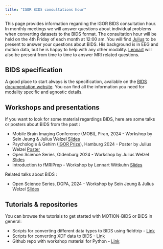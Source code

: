 ```yaml
---
title: "IGOR BIDS consultations hour"
---
```


This page provides information regarding the IGOR BIDS consultation hour. In monthly meetings we will answer questions about individual problems when converting datasets to the BIDS format.
The consultation hour will be held on the 4th Friday of each month at 12:00 am. You will find [Julius](https://juliuswelzel.github.io/welzel.github.io/) to be present to answer your questions about BIDS. His background is in EEG and motion data, but he is happy to help with any other modality. [Lennart](https://lennartwittkuhn.com/) will also be present from time to time to answer MRI related questions. 

## BIDS specification
A good place to start always is the specification, available on the [BIDS documentation website](https://bids-specification.readthedocs.io).
You can find all the information you need for modality specific and agnostic details.

## Workshops and presentations 
If you want to look for some material regardings BIDS, here are some talks or posters about BIDS from the past :

- Mobile Brain Imaging Conference (MOBI), Piran, 2024 - Workshop by Sein Jeung & Julius Welzel
  [Slides](slides/2406_ngmt_mobi.pdf)
- Psychologie & Gehirn ([IGOR Prize](https://www.dgps.de/fachgruppen/fgbi/aktivitaeten-der-fachgruppe/igor/)), Hamburg 2024 - Poster by Julius Welzel 
  [Poster](slides/08_welzel.pdf)
- Open Science Series, Oldenburg 2024 - Workshop by Julius Welzel
  [Slides](slides/2405_bidsIntro_oldenburg_welzel.pdf)
- Introduction to fMRIPrep - Workshop by Lennart Wittkuhn
  [Slides](https://lennartwittkuhn.com/talks/2019-07-12-talk-fmriprep-doeller.html)


Related talks about BIDS : 

- Open Science Series, DGPA, 2024 - Workshop by Sein Jeung & Julius Welzel
  [Slides](slides/2410_dgpa_welzel_jeung.pdf)

## Tutorials & repositories
You can browse the tutorials to get started with MOTION-BIDS or BIDS in general:

- Scripts for converting different data types to BIDS using fieldtrip - [Link](https://www.fieldtriptoolbox.org/getting_started/bids/)
- Scripts for converting XDF data to BIDS  - [Link](https://github.com/sjeung/multimodal_XDF-to-BID)
- Github repo with workshop material for Python - [Link](https://github.com/JuliusWelzel/bids_workshop)
